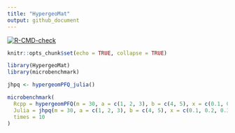 ```yaml
---
title: "HypergeoMat"
output: github_document
---
```


<!-- badges: start -->
[![R-CMD-check](https://github.com/stla/HypergeoMat/actions/workflows/R-CMD-check.yaml/badge.svg)](https://github.com/stla/HypergeoMat/actions/workflows/R-CMD-check.yaml)
<!-- badges: end -->

```r
knitr::opts_chunk$set(echo = TRUE, collapse = TRUE)
```

```r
library(HypergeoMat)
library(microbenchmark)
```

```r
jhpq <- hypergeomPFQ_julia()
```

```r
microbenchmark(
  Rcpp = hypergeomPFQ(m = 30, a = c(1, 2, 3), b = c(4, 5), x = c(0.1, 0.2, 0.3)),
  Julia = jhpq(m = 30, a = c(1, 2, 3), b = c(4, 5), x = c(0.1, 0.2, 0.3)),
  times = 10
)
```

